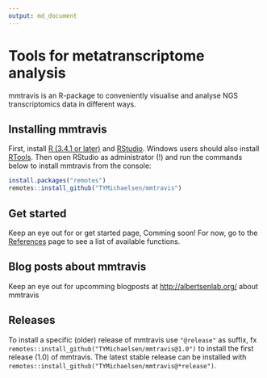 ```yaml
---
output: md_document
---
```


# Tools for metatranscriptome analysis

mmtravis is an R-package to conveniently visualise and analyse NGS transcriptomics data in different ways. \strong{NOTE: This is still in development, so don't expect everything to be working perfectly - yet!}

## Installing mmtravis
First, install [R (3.4.1 or later)](https://mirrors.dotsrc.org/cran/) and [RStudio](https://www.rstudio.com/products/rstudio/download/#download). Windows users should also install [RTools](https://mirrors.dotsrc.org/cran/bin/windows/Rtools/). Then open RStudio as administrator (!) and run the commands below to install mmtravis from the console:

```r
install.packages("remotes")
remotes::install_github("TYMichaelsen/mmtravis")
```

## Get started
Keep an eye out for or get started page, Comming soon! For now, go to the [References](https://tymichaelsen.github.io/mmtravis/) page to see a list of available functions. 

## Blog posts about mmtravis
Keep an eye out for upcomming blogposts at [http://albertsenlab.org/](http://albertsenlab.org/) about mmtravis

## Releases
To install a specific (older) release of mmtravis use `"@release"` as suffix, fx `remotes::install_github("TYMichaelsen/mmtravis@1.0")` to install the first release (1.0) of mmtravis. The latest stable release can be installed with `remotes::install_github("TYMichaelsen/mmtravis@*release")`.
